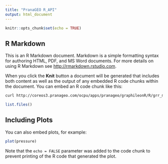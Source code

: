 ```yaml
---
title: "PranaGEO R_API"
output: html_document
---
```


```r
knitr::opts_chunk$set(echo = TRUE)
```

## R Markdown

This is an R Markdown document. Markdown is a simple formatting syntax for authoring HTML, PDF, and MS Word documents. For more details on using R Markdown see <http://rmarkdown.rstudio.com>.

When you click the **Knit** button a document will be generated that includes both content as well as the output of any embedded R code chunks within the document. You can embed an R code chunk like this:

```bash
curl http://coreos3.pranageo.com/ocpu/apps/pranageo/graphileonR/R/grr_meananalysis/json -X POST -F sampledata=@/home/acizmeli/data/aaworks/GIT.repos/graphileon-rserve/graphileonR/inst/extdata/data.json 

```

```r
list.files()
```

## Including Plots

You can also embed plots, for example:

```r
plot(pressure)
```

Note that the `echo = FALSE` parameter was added to the code chunk to prevent printing of the R code that generated the plot.
